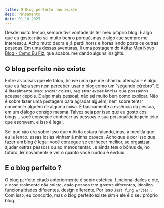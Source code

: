 ```yaml
---
title: O Blog perfeito não existe
desc: Pensamento
date: 01.10.2025
---
```


Desde muito tempo, sempre tive vontade de ter meu próprio blog. É algo que eu gosto; não sei muito bem o porquê, mas é algo que sempre me interessou. Acho muito daora e já perdi horas e horas lendo posts de outras pessoas. Em uma dessas aventuras, li uma postagem do Akita: [Meu Novo Blog - Como Eu Fiz](https://akitaonrails.com/2025/09/10/meu-novo-blog-como-eu-fiz/#o-blog-perfeito-n%c3%a3o-existe), que acabou me dando alguns insights.

## O blog perfeito não existe

Entre as coisas que ele falou, houve uma que me chamou atenção e é algo que eu fazia sem nem perceber: usar o blog como um "segundo cérebro". E é literalmente isso: anotar coisas, registrar experiências que possamos acessar depois. É algo mais pessoal; não sei muito bem como explicar. Não é sobre fazer uma postagem para agradar alguém, nem sobre tentar convencer alguém de alguma coisa. É basicamente a essência da pessoa, em um diálogo consigo mesma. Talvez seja por isso que eu gosto dos blogs... você consegue conhecer as pessoas e sua personalidade pelo jeito que escrevem, e isso é legal.

Sei que não era sobre isso que o Akita estava falando, mas, à medida que eu ia lendo, essas ideias vinham à minha cabeça. Acho que é por isso que fazer um blog é legal: você consegue se conhecer melhor, se organizar, ajudar outras pessoas ou ao menos tentar... e ainda tem o bônus de, no futuro, ler novamente e ver o quanto você mudou e evoluiu.

## E o blog perfeito ?

O blog perfeito citado anteriormente é sobre estética, funcionalidades e etc, e esse realmente não existe, cada pessoa tem gostos diferentes, idealiza funcionalidades diferentes, design diferente. Por isso `Just f…ng write!!`. Com isso, eu concordo, mas o blog perfeito existe sim e ele é o seu próprio blog.
